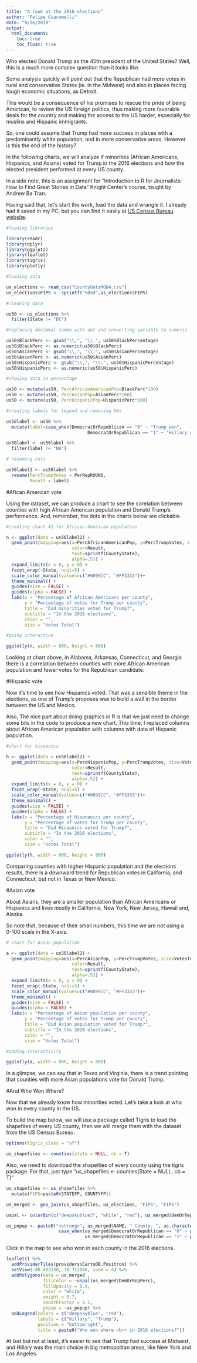```yaml
---
title: "A look at the 2016 elections"
author: "Felipe Giacomelli"
date: "9/26/2018"
output:
  html_document: 
    toc: true
    toc_float: true
---
```


Who elected Donald Trump as the 45th president of the United States? Well, this is a much more complex question than it looks like.

Some analysis quickly will point out that the Republican had more votes in rural and conservative States (ie. in the Midwest) and also in places facing tough economic situations, as Detroit.

This would be a consequence of his promises to rescue the pride of being American, to review the US foreign politics, thus making more favorable deals for the country and making the access to the US harder, especially for muslins and Hispanic immigrants.

So, one could assume that Trump had more success in places  with a predominantly white population, and in more conservative areas. However is this the end of the history?

In the following charts, we will analyze if minorities (African Americans, Hispanics, and Asians) voted for Trump in the 2016 elections and how the elected president performed at every US county.

In a side note, this is an assignment for "Introduction to R for Journalists: How to Find Great Stories in Data" Knight Center's course, taught by Andrew Ba Tran.

Having said that, let's start the work, load the data and wrangle it. I already had it saved in my PC, but you can find it easily at [US Census Bureau website](https://www.census.gov/topics/public-sector/voting.html).

```r

#loading libraries

library(readr)
library(dplyr)
library(ggplot2)
library(leaflet)
library(tigris)
library(plotly)

#loading data

us_elections <- read_csv("CountyDataMOD4.csv")
us_elections$FIPS <- sprintf("%05d",us_elections$FIPS)

#cleaning data

us50 <- us_elections %>%
  filter(State != "DC")

#replacing decimmal comma with dot and converting variable to numeric

us50$BlackPerc <- gsub("\\,", "\\.", us50$BlackPercentage)
us50$BlackPerc <- as.numeric(us50$BlackPerc)
us50$AsianPerc <- gsub("\\,", "\\.", us50$AsianPercentage)
us50$AsianPerc <- as.numeric(us50$AsianPerc)
us50$HispanicPerc <- gsub("\\,", "\\.", us50$HispanicPercentage)
us50$HispanicPerc <- as.numeric(us50$HispanicPerc)

#showing data in percentage

us50 <- mutate(us50, PercAfricanAmericanPop=BlackPerc*100)
us50 <- mutate(us50, PercAsianPop=AsianPerc*100)
us50 <- mutate(us50, PercHispanicPop=HispanicPerc*100)

#creating labels for legend and removing NAs

us50label <- us50 %>%
  mutate(label=case_when(DemocratOrRepublican == "0" ~ "Trump won",
                               DemocratOrRepublican == "1" ~ "Hillary won"))

us50label <- us50label %>%
  filter(label != "NA")

# renaming cols

us50label2 <- us50label %>%
  rename(PercTrumpVotes = PerRepROUND,
         Result = label)
```


#Afican American vote

Using the dataset, we can produce a chart to see the corelation between counties with high African American population and Donald Trump's performance. And, remember, the dots in the charts below are clickable.

```r

#creating chart #1 for African American population

n <- ggplot(data = us50label2) +
  geom_point(mapping=aes(x=PercAfricanAmericanPop, y=PercTrumpVotes, size=VotesTotal2016,
                         color=Result,
                         text=sprintf(CountyState),
                         alpha=.5)) + 
  expand_limits(x = 0, y = 0) +
  facet_wrap(~State, ncol=5) +
  scale_color_manual(values=c("#0099CC", "#FF3333"))+
  theme_minimal() +
  guides(size = FALSE) +
  guides(alpha = FALSE) +
  labs(x = "Percentage of African Americans per county",
       y = "Percentage of votes for Trump per county",
       title = "Did minorities voted for Trump?",
       subtitle = "In the 2016 elections",
       color = "",
       size = "Votes Total")

#going interactive

ggplotly(n, width = 800, height = 800)
```

Looking at chart above, in Alabama, Arkansas, Connecticut, and Georgia there is a correlation between counties with more African American population and fewer votes for the Republican candidate.


#Hispanic vote

Now it's time to see how Hispanics voted. That was a sensible theme in the elections, as one of Trump's proposes was to build a wall in the border between the US and Mexico.

Also, The nice part about doing graphics in R is that we just need to change some bits in the code to produce a new chart. This time, I replaced columns about African American population with columns with data of Hispanic population.

```r

#chart for hispanics

h <- ggplot(data = us50label2) +
  geom_point(mapping=aes(x=PercHispanicPop, y=PercTrumpVotes, size=VotesTotal2016,
                         color=Result,
                         text=sprintf(CountyState),
                         alpha=.5)) + 
  expand_limits(x = 0, y = 0) +
  facet_wrap(~State, ncol=5) +
  scale_color_manual(values=c("#0099CC", "#FF3333"))+
  theme_minimal() +
  guides(size = FALSE) +
  guides(alpha = FALSE) +
  labs(x = "Percentage of Hispnanics per county",
       y = "Percentage of votes for Trump per county",
       title = "Did Hispanics voted for Trump?",
       subtitle = "In the 2016 elections",
       color = "",
       size = "Votes Total")

ggplotly(h, width = 800, height = 800)
```

Comparing counties with higher Hispanic population and the elections results, there is a downward trend for Republican votes in California, and Connecticut, but not in Texas or New Mexico.


#Asian vote

About Asians, they are a smaller population than African Americans or Hispanics and lives mostly in California, New York, New Jersey, Hawaii and, Alaska. 

So note that, because of their small numbers, this time we are not using a 0-100 scale in the X-axis. 

```r
# chart for Asian population

a <- ggplot(data = us50label2) +
  geom_point(mapping=aes(x=PercAsianPop, y=PercTrumpVotes, size=VotesTotal2016,
                         color=Result,
                         text=sprintf(CountyState),
                         alpha=.5)) + 
  expand_limits(x = 0, y = 0) +
  facet_wrap(~State, ncol=5) +
  scale_color_manual(values=c("#0099CC", "#FF3333"))+
  theme_minimal() +
  guides(size = FALSE) +
  guides(alpha = FALSE) +
  labs(x = "Percentage of Asian population per county",
       y = "Percentage of votes for Trump per county",
       title = "Did Asian population voted for Trump?",
       subtitle = "In the 2016 elections",
       color = "",
       size = "Votes Total")

#adding interactivity

ggplotly(a, width = 800, height = 800)
```

In a glimpse, we can say that in Texas and Virginia, there is a trend pointing that counties with more Asian populations vote for Donald Trump.


#And Who Won Where?

Now that we already know how minorities voted. Let's take a look at who won in every county in the US. 

To build the map below, we will use a package called Tigris to load the shapefiles of every US county, then we will merge them with the dataset from the US Census Bureau.

```r

options(tigris_class = "sf")
```

```r
us_shapefiles <- counties(state = NULL, cb = T)

```

Also, we need to download the shapefiles of every county using the tigris package. For that, just type "us_shapefiles <- counties(State = NULL, cb = T)"

```r

us_shapefiles <- us_shapefiles %>%
  mutate(FIPS=paste0(STATEFP, COUNTYFP))

us_merged <- geo_join(us_shapefiles, us_elections, "FIPS", "FIPS")

uspal <- colorBin(c("deepskyblue3", "white", "red"), us_merged$DemOrRepPerc, 7, pretty = T)

us_popup <- paste0("<strong>", us_merged$NAME, " County, ", as.character(us_merged$State), "</strong><br />",
                    case_when(us_merged$DemocratOrRepublican == "0" ~ paste0("Won by Trump: ", us_merged$PerRepROUND, "%"),
                              us_merged$DemocratOrRepublican == "1" ~ paste0("Won by Hillary: ", us_merged$PerDemROUND, "%")))
```

Click in the map to see who won in each county in the 2016 elections.

```r
leaflet() %>%
  addProviderTiles(providers$CartoDB.Positron) %>%
  setView(-98.483330, 38.712046, zoom = 4) %>%
  addPolygons(data = us_merged ,
              fillColor = ~uspal(us_merged$DemOrRepPerc),
              fillOpacity = 0.9,
              color = "white",
              weight = 0.7,
              smoothFactor = 0.1,
              popup = ~us_popup) %>%
  addLegend(colors = c("deepskyblue", "red"),
            labels = c("Hillary", "Trump"),
            position = "bottomright",
            title = paste0("Who won where <br> in 2016 elections?"))


```

At last but not at least, it's easier to see that Trump had success at Midwest, and Hillary was the main choice in big metropolitan areas, like New York and Los Angeles.
